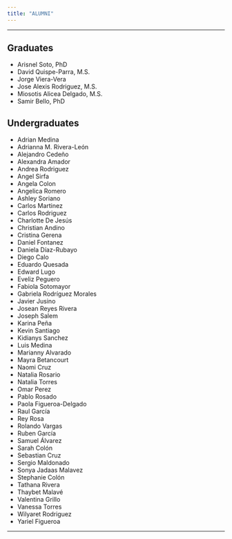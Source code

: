 ```yaml
---
title: "ALUMNI"
---
```

***

<h2>Graduates</h2>

*	 Arisnel Soto, PhD
*  David Quispe-Parra, M.S.
*	 Jorge Viera-Vera
*	 Jose Alexis Rodriguez, M.S.
*	 Miosotis Alicea Delgado, M.S.
*	 Samir Bello, PhD

<h2>Undergraduates</h2>

*  Adrian Medina
*	 Adrianna M. Rivera-León
*	 Alejandro Cedeño
*	 Alexandra Amador
*  Andrea Rodriguez
*	 Angel Sirfa
*	 Angela Colon
*	 Angelica Romero
*	 Ashley Soriano
*	 Carlos Martinez
*	 Carlos Rodriguez
*	 Charlotte De Jesús
*  Christian Andino
*	 Cristina Gerena
*	 Daniel Fontanez
*	 Daniela Díaz-Rubayo
*  Diego Calo
*  Eduardo Quesada
*	 Edward Lugo
*	 Eveliz Peguero
*	 Fabiola Sotomayor
*	 Gabriela Rodríguez Morales
*	 Javier Jusino
*	 Josean Reyes Rivera
*	 Joseph Salem
*  Karina Peña
*  Kevin Santiago
*	 Kidianys Sanchez
*	 Luis Medina
*  Marianny Alvarado
*	 Mayra Betancourt
*  Naomi Cruz
*	 Natalia Rosario
*	 Natalia Torres
*  Omar Perez
*	 Pablo Rosado
*	 Paola Figueroa-Delgado
*	 Raul García
*	 Rey Rosa
*	 Rolando Vargas
*	 Ruben García
*	 Samuel Álvarez
*	 Sarah Colón
*	 Sebastian Cruz
*	 Sergio Maldonado
*	 Sonya Jadaas Malavez
*	 Stephanie Colón
*	 Tathana Rivera
*  Thaybet Malavé
*	 Valentina Grillo
*	 Vanessa Torres
*	 Wilyaret Rodriguez
*  Yariel Figueroa

***